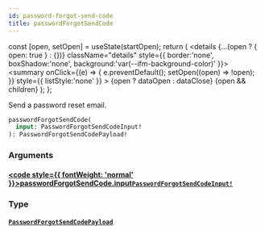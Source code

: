 ```yaml
---
id: password-forgot-send-code
title: passwordForgotSendCode
---
```









  const [open, setOpen] = useState(startOpen);
  return (
    <details {...(open ? { open: true } : {})} className="details" style={{ border:'none', boxShadow:'none', background:'var(--ifm-background-color)' }}>
      <summary
        onClick={(e) => {
          e.preventDefault();
          setOpen((open) => !open);
        }}
        style={{ listStyle:'none' }}
      >
      {open ? dataOpen : dataClose}
      </summary>
      {open && children}
    </details>
  );
};








Send a password reset email.


```graphql
passwordForgotSendCode(
  input: PasswordForgotSendCodeInput!
): PasswordForgotSendCodePayload!
```




### Arguments

#### [<code style={{ fontWeight: 'normal' }}>passwordForgotSendCode.<b>input</b></code>](#)<Bullet />[`PasswordForgotSendCodeInput!`](/gql-api/types/inputs/password-forgot-send-code-input) <Badge class="badge badge--secondary" text="non-null"/> <Badge class="badge badge--secondary" text="input"/> 
> 
> 
> 
> 

### Type

#### [`PasswordForgotSendCodePayload`](/gql-api/types/objects/password-forgot-send-code-payload) <Badge class="badge badge--secondary" text="object"/> 
> 
> 
> 
> 





